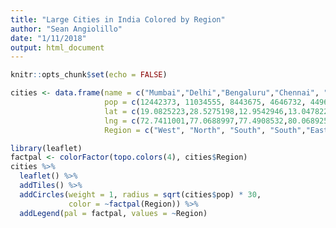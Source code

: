 ```yaml
---
title: "Large Cities in India Colored by Region"
author: "Sean Angiolillo"
date: "1/11/2018"
output: html_document
---
```


```r
knitr::opts_chunk$set(echo = FALSE)
```

```r
cities <- data.frame(name = c("Mumbai","Delhi","Bengaluru","Chennai", "Kolkata","Ahmedabad","Hyderabad","Lucknow"),
                     pop = c(12442373, 11034555, 8443675, 4646732, 4496694,5577940,6993262,2817105),
                     lat = c(19.0825223,28.5275198,12.9542946,13.0478223,22.6763858,23.0204978,17.4126274,26.8488279),
                     lng = c(72.7411001,77.0688997,77.4908532,80.0689255,88.0495365,72.4396568,78.2679594,80.8724724),
                     Region = c("West", "North", "South", "South","East","West","South","North"))

library(leaflet) 
factpal <- colorFactor(topo.colors(4), cities$Region)
cities %>%
  leaflet() %>%
  addTiles() %>%
  addCircles(weight = 1, radius = sqrt(cities$pop) * 30, 
             color = ~factpal(Region)) %>%
  addLegend(pal = factpal, values = ~Region)
```    




